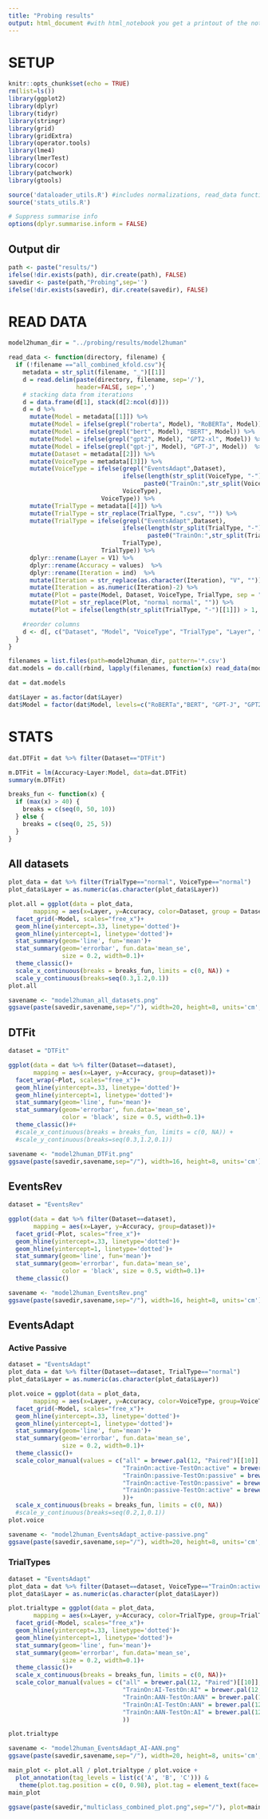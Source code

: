 ```yaml
---
title: "Probing results"
output: html_document #with html_notebook you get a printout of the notebook
---
```


# SETUP

```r
knitr::opts_chunk$set(echo = TRUE)
rm(list=ls()) 
library(ggplot2)
library(dplyr)
library(tidyr)
library(stringr)
library(grid)
library(gridExtra)
library(operator.tools)
library(lme4)
library(lmerTest)
library(cocor)
library(patchwork)
library(gtools)

source('dataloader_utils.R') #includes normalizations, read_data functions
source('stats_utils.R')

# Suppress summarise info
options(dplyr.summarise.inform = FALSE)
```

## Output dir
```r
path <- paste("results/")
ifelse(!dir.exists(path), dir.create(path), FALSE)
savedir <- paste(path,"Probing",sep='')
ifelse(!dir.exists(savedir), dir.create(savedir), FALSE)
```


# READ DATA
```r
model2human_dir = "../probing/results/model2human"

read_data <- function(directory, filename) {
  if (!filename =="all_combined_kfold.csv"){
    metadata = str_split(filename, "_")[[1]]
    d = read.delim(paste(directory, filename, sep='/'), 
                   header=FALSE, sep=',')
    # stacking data from iterations
    d = data.frame(d[1], stack(d[2:ncol(d)]))
    d = d %>%
      mutate(Model = metadata[[1]]) %>%
      mutate(Model = ifelse(grepl("roberta", Model), "RoBERTa", Model)) %>%
      mutate(Model = ifelse(grepl("bert", Model), "BERT", Model)) %>%
      mutate(Model = ifelse(grepl("gpt2", Model), "GPT2-xl", Model)) %>%
      mutate(Model = ifelse(grepl("gpt-j", Model), "GPT-J", Model))  %>%
      mutate(Dataset = metadata[[2]]) %>%
      mutate(VoiceType = metadata[[3]]) %>%
      mutate(VoiceType = ifelse(grepl("EventsAdapt",Dataset),
                                ifelse(length(str_split(VoiceType, "-")[[1]]) > 1,
                                      paste0("TrainOn:",str_split(VoiceType, "-")[[1]][1],"-TestOn:",str_split(VoiceType, "-")[[1]][2]),
                                VoiceType),
                          VoiceType)) %>%
      mutate(TrialType = metadata[[4]]) %>%
      mutate(TrialType = str_replace(TrialType, ".csv", "")) %>%
      mutate(TrialType = ifelse(grepl("EventsAdapt",Dataset),
                                ifelse(length(str_split(TrialType, "-")[[1]]) > 1,
                                       paste0("TrainOn:",str_split(TrialType, "-")[[1]][1],"-TestOn:",str_split(TrialType, "-")[[1]][2]),
                                TrialType),
                          TrialType)) %>%
      dplyr::rename(Layer = V1) %>%
      dplyr::rename(Accuracy = values)  %>%
      dplyr::rename(Iteration = ind)  %>%
      mutate(Iteration = str_replace(as.character(Iteration), "V", "")) %>%
      mutate(Iteration = as.numeric(Iteration)-2) %>%
      mutate(Plot = paste(Model, Dataset, VoiceType, TrialType, sep = " ")) %>%
      mutate(Plot = str_replace(Plot, "normal normal", "")) %>%
      mutate(Plot = ifelse(length(str_split(TrialType, "-")[[1]]) > 1, str_replace(Plot, "normal", "AI/AAN"), Plot))

    #reorder columns
    d <- d[, c("Dataset", "Model", "VoiceType", "TrialType", "Layer", "Iteration", "Accuracy", "Plot")]
  }
}
```

```r
filenames = list.files(path=model2human_dir, pattern='*.csv')
dat.models = do.call(rbind, lapply(filenames, function(x) read_data(model2human_dir, x)))

dat = dat.models

dat$Layer = as.factor(dat$Layer)
dat$Model = factor(dat$Model, levels=c("RoBERTa","BERT", "GPT-J", "GPT2-xl"))
```

# STATS

```r
dat.DTFit = dat %>% filter(Dataset=="DTFit")

m.DTFit = lm(Accuracy~Layer:Model, data=dat.DTFit)
summary(m.DTFit)
```
```r
breaks_fun <- function(x) {
  if (max(x) > 40) {
    breaks = c(seq(0, 50, 10))
  } else {
    breaks = c(seq(0, 25, 5))
  }
}
```

## All datasets
```r
plot_data = dat %>% filter(TrialType=="normal", VoiceType=="normal")
plot_data$Layer = as.numeric(as.character(plot_data$Layer))

plot.all = ggplot(data = plot_data,
       mapping = aes(x=Layer, y=Accuracy, color=Dataset, group = Dataset))+
  facet_grid(~Model, scales="free_x")+
  geom_hline(yintercept=.33, linetype='dotted')+
  geom_hline(yintercept=1, linetype='dotted')+
  stat_summary(geom='line', fun='mean')+
  stat_summary(geom='errorbar', fun.data='mean_se',
               size = 0.2, width=0.1)+
  theme_classic()+
  scale_x_continuous(breaks = breaks_fun, limits = c(0, NA)) + 
  scale_y_continuous(breaks=seq(0.3,1.2,0.1))
plot.all

savename <- "model2human_all_datasets.png"
ggsave(paste(savedir,savename,sep="/"), width=20, height=8, units='cm', device='tiff', dpi=700)
```

## DTFit
```r
dataset = "DTFit"

ggplot(data = dat %>% filter(Dataset==dataset),
       mapping = aes(x=Layer, y=Accuracy, group=dataset))+
  facet_wrap(~Plot, scales="free_x")+
  geom_hline(yintercept=.33, linetype='dotted')+
  geom_hline(yintercept=1, linetype='dotted')+
  stat_summary(geom='line', fun='mean')+
  stat_summary(geom='errorbar', fun.data='mean_se',
               color = 'black', size = 0.5, width=0.1)+
  theme_classic()#+
  #scale_x_continuous(breaks = breaks_fun, limits = c(0, NA)) + 
  #scale_y_continuous(breaks=seq(0.3,1.2,0.1))

savename <- "model2human_DTFit.png"
ggsave(paste(savedir,savename,sep="/"), width=16, height=8, units='cm')
```

## EventsRev
```r
dataset = "EventsRev"

ggplot(data = dat %>% filter(Dataset==dataset),
       mapping = aes(x=Layer, y=Accuracy, group=dataset))+
  facet_grid(~Plot, scales="free_x")+
  geom_hline(yintercept=.33, linetype='dotted')+
  geom_hline(yintercept=1, linetype='dotted')+
  stat_summary(geom='line', fun='mean')+
  stat_summary(geom='errorbar', fun.data='mean_se',
               color = 'black', size = 0.5, width=0.1)+
  theme_classic()

savename <- "model2human_EventsRev.png"
ggsave(paste(savedir,savename,sep="/"), width=16, height=8, units='cm')
```

## EventsAdapt

### Active Passive
```r
dataset = "EventsAdapt"
plot_data = dat %>% filter(Dataset==dataset, TrialType=="normal")
plot_data$Layer = as.numeric(as.character(plot_data$Layer))

plot.voice = ggplot(data = plot_data,
       mapping = aes(x=Layer, y=Accuracy, color=VoiceType, group=VoiceType))+
  facet_grid(~Model, scales="free_x")+
  geom_hline(yintercept=.33, linetype='dotted')+
  geom_hline(yintercept=1, linetype='dotted')+
  stat_summary(geom='line', fun='mean')+
  stat_summary(geom='errorbar', fun.data='mean_se',
               size = 0.2, width=0.1)+
  theme_classic()+
  scale_color_manual(values = c("all" = brewer.pal(12, "Paired")[[10]],
                                "TrainOn:active-TestOn:active" = brewer.pal(12, "Paired")[[8]],
                                "TrainOn:passive-TestOn:passive" = brewer.pal(12, "Paired")[[7]],
                                "TrainOn:active-TestOn:passive" = brewer.pal(12, "Paired")[[6]],
                                "TrainOn:passive-TestOn:active" = brewer.pal(12, "Paired")[[5]]
                                ))+
  scale_x_continuous(breaks = breaks_fun, limits = c(0, NA)) 
  #scale_y_continuous(breaks=seq(0.2,1,0.1))
plot.voice

savename <- "model2human_EventsAdapt_active-passive.png"
ggsave(paste(savedir,savename,sep="/"), width=20, height=8, units='cm', device='tiff', dpi=700)
```

### TrialTypes
```r
dataset = "EventsAdapt"
plot_data = dat %>% filter(Dataset==dataset, VoiceType=="TrainOn:active-TestOn:active", !grepl('AAR', TrialType))
plot_data$Layer = as.numeric(as.character(plot_data$Layer))

plot.trialtype = ggplot(data = plot_data,
       mapping = aes(x=Layer, y=Accuracy, color=TrialType, group=TrialType))+
  facet_grid(~Model, scales="free_x")+
  geom_hline(yintercept=.33, linetype='dotted')+
  geom_hline(yintercept=1, linetype='dotted')+
  stat_summary(geom='line', fun='mean')+
  stat_summary(geom='errorbar', fun.data='mean_se',
               size = 0.2, width=0.1)+
  theme_classic()+
  scale_x_continuous(breaks = breaks_fun, limits = c(0, NA))+
  scale_color_manual(values = c("all" = brewer.pal(12, "Paired")[[10]],
                                "TrainOn:AI-TestOn:AI" = brewer.pal(12, "Paired")[[2]],
                                "TrainOn:AAN-TestOn:AAN" = brewer.pal(12, "Paired")[[1]],
                                "TrainOn:AI-TestOn:AAN" = brewer.pal(12, "Paired")[[4]],
                                "TrainOn:AAN-TestOn:AI" = brewer.pal(12, "Paired")[[3]]
                                ))   

plot.trialtype

savename <- "model2human_EventsAdapt_AI-AAN.png"
ggsave(paste(savedir,savename,sep="/"), width=20, height=8, units='cm', device='tiff', dpi=700)
```

```r
main_plot <- plot.all / plot.trialtype / plot.voice +
  plot_annotation(tag_levels = list(c('A', 'B', 'C'))) & 
   theme(plot.tag.position = c(0, 0.98), plot.tag = element_text(face='bold', size=18))
main_plot

ggsave(paste(savedir,"multiclass_combined_plot.png",sep="/"), plot=main_plot, height=30, width=30, units='cm')
```